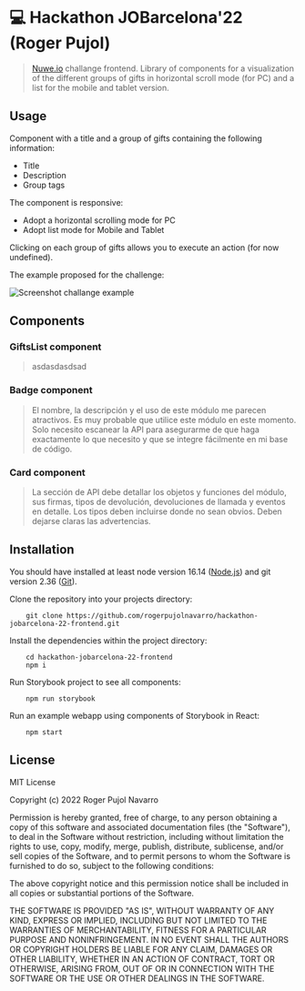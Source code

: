 
<Meta title="JOBarcelona'22/Presentation" />

<style>{`

`}</style>

# 💻 Hackathon JOBarcelona'22 (Roger Pujol)

> [Nuwe.io](https://nuwe.io/challenge/jobarcelona-22-front-end) challange frontend. Library of components for a visualization of the different groups of gifts in horizontal scroll mode (for PC) and a list for the mobile and tablet version.

## Usage

Component with a title and a group of gifts containing the following information:

-   Title
-   Description
-   Group tags

The component is responsive:

-   Adopt a horizontal scrolling mode for PC
-   Adopt list mode for Mobile and Tablet

Clicking on each group of gifts allows you to execute an action (for now undefined).

The example proposed for the challenge:

<img src="https://i.ibb.co/p1H2vpj/library.png" alt="Screenshot challange example" />

## Components

### **GiftsList component**

> asdasdasdsad

### **Badge component**

> El nombre, la descripción y el uso de este módulo me parecen atractivos. Es muy probable que utilice este módulo en este momento. Solo necesito escanear la API para asegurarme de que haga exactamente lo que necesito y que se integre fácilmente en mi base de código.

### **Card component**

> La sección de API debe detallar los objetos y funciones del módulo, sus firmas, tipos de devolución, devoluciones de llamada y eventos en detalle. Los tipos deben incluirse donde no sean obvios. Deben dejarse claras las advertencias.

## Installation

You should have installed at least node version 16.14 ([Node.js](https://nodejs.org/en/download/)) and git version 2.36 ([Git](https://git-scm.com/downloads/)).

Clone the repository into your projects directory:

```
    git clone https://github.com/rogerpujolnavarro/hackathon-jobarcelona-22-frontend.git
```

Install the dependencies within the project directory:

```
    cd hackathon-jobarcelona-22-frontend
    npm i
```

Run Storybook project to see all components:

```
    npm run storybook
```

Run an example webapp using components of Storybook in React:

```
    npm start
```

## License

MIT License

Copyright (c) 2022 Roger Pujol Navarro

Permission is hereby granted, free of charge, to any person obtaining a copy
of this software and associated documentation files (the "Software"), to deal
in the Software without restriction, including without limitation the rights
to use, copy, modify, merge, publish, distribute, sublicense, and/or sell
copies of the Software, and to permit persons to whom the Software is
furnished to do so, subject to the following conditions:

The above copyright notice and this permission notice shall be included in all
copies or substantial portions of the Software.

THE SOFTWARE IS PROVIDED "AS IS", WITHOUT WARRANTY OF ANY KIND, EXPRESS OR
IMPLIED, INCLUDING BUT NOT LIMITED TO THE WARRANTIES OF MERCHANTABILITY,
FITNESS FOR A PARTICULAR PURPOSE AND NONINFRINGEMENT. IN NO EVENT SHALL THE
AUTHORS OR COPYRIGHT HOLDERS BE LIABLE FOR ANY CLAIM, DAMAGES OR OTHER
LIABILITY, WHETHER IN AN ACTION OF CONTRACT, TORT OR OTHERWISE, ARISING FROM,
OUT OF OR IN CONNECTION WITH THE SOFTWARE OR THE USE OR OTHER DEALINGS IN THE
SOFTWARE.
